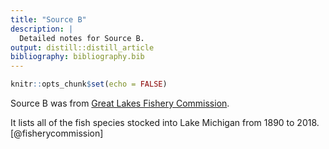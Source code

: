 ```yaml
---
title: "Source B"
description: |
  Detailed notes for Source B.
output: distill::distill_article
bibliography: bibliography.bib
---
```


```r
knitr::opts_chunk$set(echo = FALSE)
```

Source B was from [Great Lakes Fishery Commission](http://www.glfc.org/great-lakes-databases.php).

It lists all of the fish species stocked into Lake Michigan from 1890 to 2018.[@fisherycommission]


